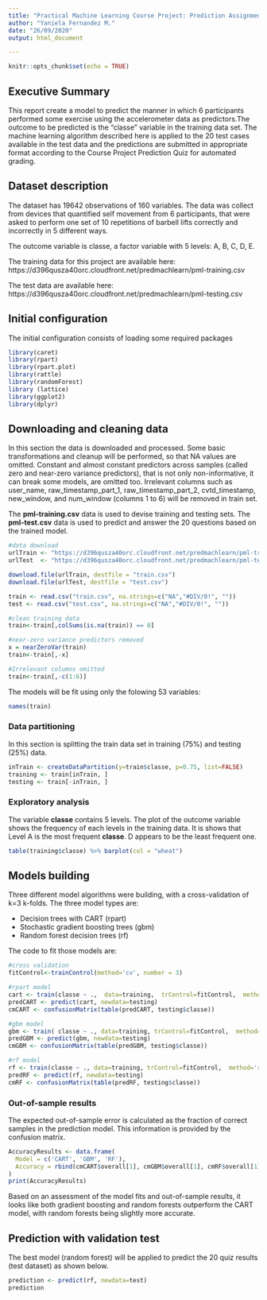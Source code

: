 ```yaml
---
title: "Practical Machine Learning Course Project: Prediction Assignment"
author: "Yaniela Fernandez M."
date: "26/09/2020"
output: html_document

---
```


```r
knitr::opts_chunk$set(echo = TRUE)
```

## Executive Summary

This report create a model to predict the manner in which 6 participants performed some exercise using the accelerometer data as predictors.The outcome to be predicted is the “classe” variable in the training data set. The machine learning algorithm described here is applied to the 20 test cases available in the test data and the predictions are submitted in appropriate format according to the Course Project Prediction Quiz for automated grading.


## Dataset description

The dataset has 19642 observations of 160 variables. The data was collect from devices that quantified self movement from 6 participants, that were asked to perform one set of 10 repetitions of barbell lifts correctly and incorrectly in 5 different ways. 

The outcome variable is classe, a factor variable with 5 levels: A, B, C, D, E. 

The training data for this project are available here: https://d396qusza40orc.cloudfront.net/predmachlearn/pml-training.csv

The test data are available here: https://d396qusza40orc.cloudfront.net/predmachlearn/pml-testing.csv

## Initial configuration

The initial configuration consists of loading some required packages

```r
library(caret)
library(rpart)
library(rpart.plot)
library(rattle)
library(randomForest)
library (lattice)
library(ggplot2)
library(dplyr)

```


## Downloading and cleaning data

In this section the data is downloaded and processed. Some basic transformations and cleanup will be performed, so that NA values are omitted. Constant and almost constant predictors across samples (called zero and near-zero variance predictors), that is not only non-informative, it can break some models, are omitted too. Irrelevant columns such as user_name, raw_timestamp_part_1, raw_timestamp_part_2, cvtd_timestamp, new_window, and num_window (columns 1 to 6) will be removed in train set.

The **pml-training.csv** data is used to devise training and testing sets. The **pml-test.csv** data is used to predict and answer the 20 questions based on the trained model.


```r

#data download
urlTrain <- "https://d396qusza40orc.cloudfront.net/predmachlearn/pml-training.csv"
urlTest  <- "https://d396qusza40orc.cloudfront.net/predmachlearn/pml-testing.csv"

download.file(urlTrain, destfile = "train.csv")
download.file(urlTest, destfile = "test.csv")

train <- read.csv("train.csv", na.strings=c("NA","#DIV/0!", ""))
test <- read.csv("test.csv", na.strings=c("NA","#DIV/0!", ""))

#clean training data
train<-train[,colSums(is.na(train)) == 0]

#near-zero variance predictors removed
x = nearZeroVar(train)
train<-train[,-x]

#Irrelevant columns omitted
train<-train[,-c(1:6)]


```

The models will be fit using only the folowing 53 variables:

```r
names(train)
```

### Data partitioning

In this section is splitting the train data set in training (75%) and testing (25%) data.

```r
inTrain <- createDataPartition(y=train$classe, p=0.75, list=FALSE)
training <- train[inTrain, ] 
testing <- train[-inTrain, ]

```


### Exploratory analysis

The variable **classe** contains 5 levels. The plot of the outcome variable shows the frequency of each levels in the training data. It is shows that Level A is the most frequent **classe**. D appears to be the least frequent one.

```r
table(training$classe) %>% barplot(col = "wheat")
```

## Models building

Three different model algorithms were building, with a cross-validation of k=3 k-folds. The three model types are:

* Decision trees with CART (rpart)
* Stochastic gradient boosting trees (gbm)
* Random forest decision trees (rf)

The code to fit those models are:

```r
#cross validation
fitControl<-trainControl(method='cv', number = 3)

#rpart model 
cart <- train(classe ~ .,  data=training,  trControl=fitControl,  method='rpart')
predCART <- predict(cart, newdata=testing)
cmCART <- confusionMatrix(table(predCART, testing$classe))

#gbm model
gbm <- train( classe ~ ., data=training, trControl=fitControl,  method='gbm')
predGBM <- predict(gbm, newdata=testing)
cmGBM <- confusionMatrix(table(predGBM, testing$classe))

#rf model
rf <- train(classe ~ ., data=training, trControl=fitControl,  method='rf',  ntree=100)
predRF <- predict(rf, newdata=testing)
cmRF <- confusionMatrix(table(predRF, testing$classe))

```

### Out-of-sample results

The expected out-of-sample error is calculated as the fraction of correct samples in the prediction model. This information is provided by the confusion matrix. 

```r

AccuracyResults <- data.frame(
  Model = c('CART', 'GBM', 'RF'),
  Accuracy = rbind(cmCART$overall[1], cmGBM$overall[1], cmRF$overall[1])
)
print(AccuracyResults)
```

Based on an assessment of the model fits and out-of-sample results, it looks like both gradient boosting and random forests outperform the CART model, with random forests being slightly more accurate. 

## Prediction with validation test

The best model (random forest) will be applied to predict the 20 quiz results (test dataset) as shown below.

```r
prediction <- predict(rf, newdata=test)
prediction
```





